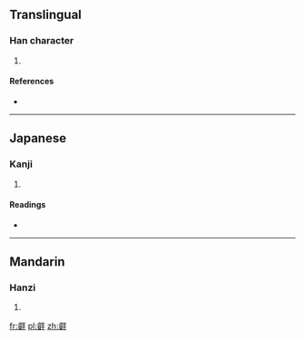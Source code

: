 ==Translingual==

===Han character===
{{Han char|rn=29|rad=又|as=17|sn=19|four=|canj=卜山水土 (YUEG)}}

# {{defn|Han|sort=又17}}

====References====
* {{Han ref|kx=0242.090|dkj=05595|hdz=10499.100|uh=58E1|ud=22753}}

----

==Japanese==

===Kanji===
{{ja-kanji|grade=|rs=又17}}

# {{defn|Japanese|sort=又17}}

====Readings====
* {{ja-readings|on=[[えい]] (ei)|kun=[[あきらか]] (akiraka)}}

----

==Mandarin==

===Hanzi===
{{cmn-hanzi|pin=[[ruì]] ([[rui4]])|wg=jui<sup>4</sup>}}

# {{defn|Mandarin|sort=又17}}

[[fr:壡]]
[[pl:壡]]
[[zh:壡]]